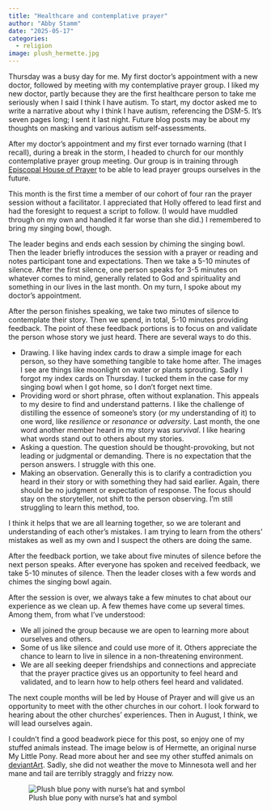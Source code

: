 ```yaml
---
title: "Healthcare and contemplative prayer"
author: "Abby Stamm"
date: "2025-05-17"
categories: 
  - religion
image: plush_hermette.jpg
---
```


Thursday was a busy day for me. My first doctor's appointment with a new doctor, followed by meeting with my contemplative prayer group. I liked my new doctor, partly because they are the first healthcare person to take me seriously when I said I think I have autism. To start, my doctor asked me to write a narrative about why I think I have autism, referencing the DSM-5. It's seven pages long; I sent it last night. Future blog posts may be about my thoughts on masking and various autism self-assessments. 

After my doctor's appointment and my first ever tornado warning (that I recall), during a break in the storm, I headed to church for our monthly contemplative prayer group meeting. Our group is in training through [Episcopal House of Prayer](https://ehouseofprayer.org/) to be able to lead prayer groups ourselves in the future.

This month is the first time a member of our cohort of four ran the prayer session without a facilitator. I appreciated that Holly offered to lead first and had the foresight to request a script to follow. (I would have muddled through on my own and handled it far worse than she did.) I remembered to bring my singing bowl, though. 

The leader begins and ends each session by chiming the singing bowl. Then the leader briefly introduces the session with a prayer or reading and notes participant tone and expectations. Then we take a 5-10 minutes of silence. After the first silence, one person speaks for 3-5 minutes on whatever comes to mind, generally related to God and spirituality and something in our lives in the last month. On my turn, I spoke about my doctor's appointment.

After the person finishes speaking, we take two minutes of silence to contemplate their story. Then we spend, in total, 5-10 minutes providing feedback. The point of these feedback portions is to focus on and validate the person whose story we just heard. There are several ways to do this. 

* Drawing. I like having index cards to draw a simple image for each person, so they have something tangible to take home after. The images I see are things like moonlight on water or plants sprouting. Sadly I forgot my index cards on Thursday. I tucked them in the case for my singing bowl when I got home, so I don't forget next time.
* Providing word or short phrase, often without explanation. This appeals to my desire to find and understand patterns. I like the challenge of distilling the essence of someone's story (or my understanding of it) to one word, like *resilience* or *resonance* or *adversity*. Last month, the one word another member heard in my story was *survival*. I like hearing what words stand out to others about my stories. 
* Asking a question. The question should be thought-provoking, but not leading or judgmental or demanding. There is no expectation that the person answers. I struggle with this one. 
* Making an observation. Generally this is to clarify a contradiction you heard in their story or with something they had said earlier. Again, there should be no judgment or expectation of response. The focus should stay on the storyteller, not shift to the person observing. I'm still struggling to learn this method, too.

I think it helps that we are all learning together, so we are tolerant and understanding of each other's mistakes. I am trying to learn from the others' mistakes as well as my own and I suspect the others are doing the same.

After the feedback portion, we take about five minutes of silence before the next person speaks. After everyone has spoken and received feedback, we take 5-10 minutes of silence. Then the leader closes with a few words and chimes the singing bowl again.

After the session is over, we always take a few minutes to chat about our experience as we clean up. A few themes have come up several times. Among them, from what I've understood:

* We all joined the group because we are open to learning more about ourselves and others. 
* Some of us like silence and could use more of it. Others appreciate the chance to learn to live in silence in a non-threatening environment. 
* We are all seeking deeper friendships and connections and appreciate that the prayer practice gives us an opportunity to feel heard and validated, and to learn how to help others feel heard and validated.

The next couple months will be led by House of Prayer and will give us an opportunity to meet with the other churches in our cohort. I look forward to hearing about the other churches' experiences. Then in August, I think, we will lead ourselves again.

I couldn't find a good beadwork piece for this post, so enjoy one of my stuffed animals instead. The image below is of Hermette, an original nurse My Little Pony. Read more about her and see my other stuffed animals on [deviantArt](https://www.deviantart.com/anabiyeni/art/Plush-My-Little-Pony-Hermette-521434046). Sadly, she did not weather the move to Minnesota well and her mane and tail are terribly straggly and frizzy now. 

![Plush blue pony with nurse's hat and symbol](plush_hermette.jpg)
